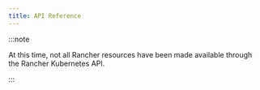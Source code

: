 ```yaml
---
title: API Reference
---
```


:::note

At this time, not all Rancher resources have been made available through the Rancher Kubernetes API.

:::


<ApiDocMdx id="rancher-api" />